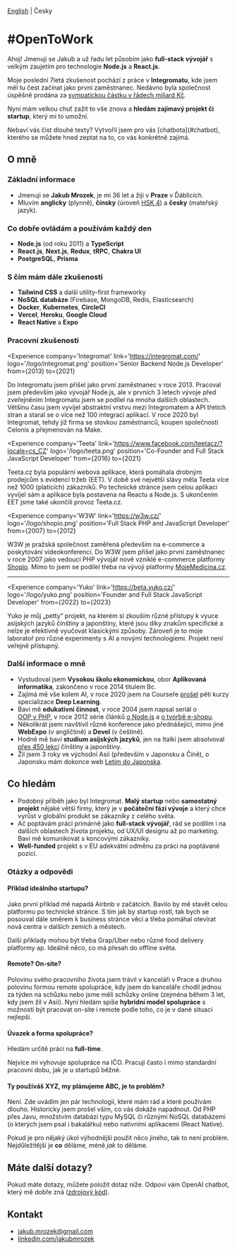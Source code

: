 
[English](/en) | Česky

# #OpenToWork

Ahoj! Jmenuji se Jakub a už řadu let působím jako **full-stack vývojář** s velkým zaujetím pro technologie **Node.js** a **React.js**.

Moje poslední 7letá zkušenost pochází z práce v **Integromatu**, kde jsem měl tu čest začínat jako první zaměstnanec. Nedávno byla společnost úspěšně prodána za [sympatickou částku v řádech miliard Kč](https://www.lupa.cz/clanky/nemci-za-tri-miliardy-kupuji-cesky-integromat-lepidlo-internetu-pouzivaji-uber-cisco-ci-adidas/).

Nyní mám velkou chuť zažít to vše znova a **hledám zajímavý projekt či startup**, který mi to umožní.

<Notice>
  Nebaví vás číst dlouhé texty? Vytvořil jsem pro vás [chatbota](#chatbot), kterého se můžete hned zeptat na to, co vás konkrétně zajímá.
</Notice>

## O mně

### Základní informace

- Jmenuji se **Jakub Mrozek**, je mi 36 let a žiji v **Praze** v Ďáblicích.
- Mluvím **anglicky** (plynně), **čínsky** (úroveň [HSK 4](https://www.chinesetest.cn/queryScore.do?sid=c2tActR9Wb%276536c80cfd4f7d433080797229152b0f854e8e41d129d8be%2724d7sWsQ5nVUQSwD)) a **česky** (mateřský jazyk).

### Co dobře ovládám a používám každý den

- **Node.js** (od roku 2011) a **TypeScript**
- **React.js**, **Next.js**, **Redux**, **tRPC**, **Chakra UI**
- **PostgreSQL**, **Prisma**

### S čím mám dále zkušenosti

- **Tailwind CSS** a další utility-first frameworky
- **NoSQL databáze** (Firebase, MongoDB, Redis, Elasticsearch)
- **Docker**, **Kubernetes**, **CircleCI**
- **Vercel**, **Heroku**, **Google Cloud**
- **React Native** a **Expo**

### Pracovní zkušenosti

<Experience
  company='Integromat'
  link='https://integromat.com/'
  logo='/logo/integromat.png'
  position='Senior Backend Node.js Developer'
  from={2013}
  to={2021}
>
  Do Integromatu jsem přišel jako první zaměstnanec v roce 2013. Pracoval jsem především jako vývojář Node.js, ale v prvních 3 letech vývoje před zveřejněním Integromatu jsem se podílel na mnoha dalších oblastech. Většinu času jsem vyvíjel abstraktní vrstvu mezi Integromatem a API třetích stran a staral se o více než 100 integrací aplikací. V roce 2020 byl Integromat, tehdy již firma se stovkou zaměstnanců, koupen společností Celonis a přejmenován na Make.
</Experience>

<Experience
  company='Teeta'
  link='https://www.facebook.com/teetacz/?locale=cs_CZ'
  logo='/logo/teeta.png'
  position='Co-Founder and Full Stack JavaScript Developer'
  from={2016}
  to={2021}
>
  Teeta.cz byla populární webová aplikace, která pomáhala drobným prodejcům s evidencí tržeb (EET). V době své největší slávy měla Teeta více než 1000 (platících) zákazníků. Po technické stránce jsem celou aplikaci vyvíjel sám a aplikace byla postavena na Reactu a Node.js. S ukončením EET jsme také ukončili provoz Teeta.cz.
</Experience>

<Experience
  company='W3W'
  link='https://w3w.cz/'
  logo='/logo/shopio.png'
  position='Full Stack PHP and JavaScript Developer'
  from={2007}
  to={2012}
>
  W3W je pražská společnost zaměřená především na e-commerce a poskytování videokonferencí. Do W3W jsem přišel jako první zaměstnanec v roce 2007 jako vedoucí PHP vývojář nově vzniklé e-commerce platformy [Shopio](https://www.shopio.cz). Mimo to jsem se podílel třeba na vývoji platformy [MojeMedicina.cz](https://www.mojemedicina.cz).
</Experience>

---

<Experience
  company='Yuko'
  link='https://beta.yuko.cz/'
  logo='/logo/yuko.png'
  position='Founder and Full Stack JavaScript Developer'
  from={2022}
  to={2023}
>
  Yuko je můj „petty“ projekt, na kterém si zkouším různé přístupy k vyuce asijských jazyků čínštiny a japonštiny, které jsou díky znakům specifické a nelze je efektivně vyučovat klasickými způsoby. Zároveň je to moje laboratoř pro různé experimenty s AI a novými technologiemi. Projekt není veřejně přístupný.
</Experience>

### Další informace o mně

- Vystudoval jsem **Vysokou školu ekonomickou**, obor **Aplikovaná informatika**, zakončeno v roce 2014 titulem Bc.
- Zajímá mě vše kolem AI, v roce 2020 jsem na Courseře [prošel](https://www.coursera.org/account/accomplishments/specialization/Q4CPQ9QMVCJY) pěti kurzy specializace **Deep Learning**.
- Baví mě **edukativní činnost**, v roce 2004 jsem napsal seriál o [OOP&nbsp;v&nbsp;PHP](https://www.interval.cz/stitek/oop-php/), v roce 2012 série článků [o&nbsp;Node.js](https://zdrojak.cz/serialy/node-js-s-javascriptem-na-serveru/) a [o&nbsp;tvorbě e-shopu](https://zdrojak.cz/serialy/e-shop-pomoci-modernich-technologii/).
- Několikrát jsem navštívil různé konference jako přednášející, mimo jiné **WebExpo** (v angličtině) a **Devel** (v češtině).
- Hodně mě baví **studium asijských jazyků**, jen na Italki jsem absolvoval [přes 450 lekcí](https://www.italki.com/user/7721623) čínštiny a japonštiny.
- Žil jsem 3 roky ve východní Asii (především v Japonsku a Číně), o Japonsku mám dokonce web [Letím do Japonska](https://www.letimdojaponska.cz/).

## Co hledám

- Podobný příběh jako byl Integromat. **Malý startup** nebo **samostatný projekt** nějaké větší firmy, který je v **počáteční fázi vývoje** a který chce vyrůst v globální produkt se zákazníky z celého světa.
- Ač poptávám práci primárně jako **full-stack vývojář**, rád se podílím i na dalších oblastech života projektu, od UX/UI designu až po marketing. Baví mě komunikovat s koncovými zákazníky.
- **Well-funded** projekt s v EU adekvátní odměnu za práci na poptávané pozici.

### Otázky a odpovědi

#### Příklad ideálního startupu?

Jako první příklad mě napadá Airbnb v začátcích. Bavilo by mě stavět celou platformu po technické stránce. S tím jak by startup rostl, tak bych se posouval dále směrem k business stránce věci a třeba pomáhal otevírat nová centra v dalších zemích a městech.

Další příklady mohou být třeba Grap/Uber nebo různé food delivery platformy ap. Ideálně něco, co má přesah do offline světa.

#### Remote? On-site?

Polovinu svého pracovního života jsem trávil v kanceláři v Prace a druhou polovinu formou remote spolupráce, kdy jsem do kanceláře chodil jednou za týden na schůzku nebo jsme měli schůzky online (zejména během 3 let, kdy jsem žil v Asii). Nyní hledám spíše **hybridní model spolupráce** s možností být pracovat on-site i remote podle toho, co je v dané situaci nejlepší.

#### Úvazek a forma spolupráce?

Hledám určitě práci na **full-time**.

Nejvíce mi vyhovuje spolupráce na IČO. Pracuji často i mimo standardní pracovní dobu, jak je u startupů běžné.

#### Ty používáš XYZ, my plánujeme ABC, je to problém?

Není. Zde uvádím jen pár technologií, které mám rád a které používám dlouho. Historicky jsem prošel vším, co vás dokáže napadnout. Od PHP přes Javu, množstvím databází typu MySQL či různými NoSQL databázemi (o kterých jsem psal i bakalářku) nebo nativními aplikacemi (React Native).

Pokud je pro nějaký úkol výhodnější použít něco jiného, tak to není problém. Nejdůležitější je **co** děláme, méně *jak* to děláme.

## Máte další dotazy?

Pokud máte dotazy, můžete položit dotaz níže. Odpoví vám OpenAI chatbot, který mě dobře zná ([zdrojový kód](https://github.com/JakubMrozek/job.jakubmrozek.cz)).

<Form />

## Kontakt

- [jakub.mrozek@gmail.com](mailto:jakub.mrozek@gmail.com)
- [linkedin.com/jakubmrozek](https://www.linkedin.com/in/jakubmrozek/)
